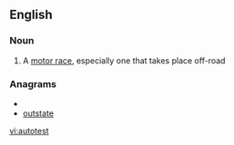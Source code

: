 ==English==

===Noun===
{{en-noun}}

#{{British}} A [[motor race]], especially one that takes place off-road

===Anagrams===
* {{alphagram|aeostttu}}
* [[outstate#English|outstate]]


[[vi:autotest]]